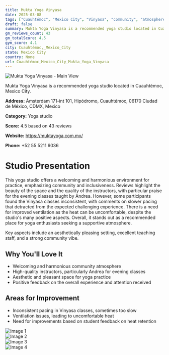 ```yaml
---
title: Mukta Yoga Vinyasa
date: 2025-03-08
tags: ["Cuauhtémoc", "Mexico City", "Vinyasa", "community", "atmosphere", "Cuauhtémoc, Mexico City"]  
draft: false
summary: Mukta Yoga Vinyasa is a recommended yoga studio located in Cuauhtémoc, Mexico City.
gm_reviews_count: 43
gm_totalScore: 4.5
gym_score: 4.1
city: Cuauhtémoc,_Mexico_City
state: Mexico City
country: None
url: Cuauhtémoc_Mexico_City_Mukta_Yoga_Vinyasa
---
```


<div className="aspect-[16/9] relative my-8">
  <img 
    src="https://lh5.googleusercontent.com/p/AF1QipOifo6hOUffNDGqcdlR_zz4Wq21KBSFzW0OBfvI=w1920-h1080-k-no"
    alt="Mukta Yoga Vinyasa - Main View"
    className="object-cover absolute inset-0 w-full h-full rounded-lg"
  />
</div>

Mukta Yoga Vinyasa is a recommended yoga studio located in Cuauhtémoc, Mexico City.

**Address:** Ámsterdam 171-int 101, Hipódromo, Cuauhtémoc, 06170 Ciudad de México, CDMX, Mexico

**Category:** Yoga studio

**Score:** 4.5 based on 43 reviews

**Website:** https://muktayoga.com.mx/

**Phone:** +52 55 5211 6036

# Studio Presentation

This yoga studio offers a welcoming and harmonious environment for practice, emphasizing community and inclusiveness. Reviews highlight the beauty of the space and the quality of the instructors, with particular praise for the evening classes taught by Andrea. However, some participants found the Vinyasa classes inconsistent, with comments on slower pacing that detracted from the expected challenging experience. There is a need for improved ventilation as the heat can be uncomfortable, despite the studio's many positive aspects. Overall, it stands out as a recommended place for yoga enthusiasts seeking a supportive atmosphere.

Key aspects include an aesthetically pleasing setting, excellent teaching staff, and a strong community vibe.

## Why You'll Love It

- Welcoming and harmonious community atmosphere
- High-quality instructors, particularly Andrea for evening classes
- Aesthetic and pleasant space for yoga practice
- Positive feedback on the overall experience and attention received

## Areas for Improvement

- Inconsistent pacing in Vinyasa classes, sometimes too slow
- Ventilation issues, leading to uncomfortable heat
- Need for improvements based on student feedback on heat retention

<div className="grid grid-cols-1 xl:grid-cols-2 gap-4 my-8">
<div className="aspect-[4/3] relative"><img src="https://lh5.googleusercontent.com/p/AF1QipPgUKDbtexw6hHwm4_SIpCXT4wUEu8WiAlSNRFF=w1920-h1080-k-no" alt="Image 1" className="object-cover absolute inset-0 w-full h-full rounded-lg" /></div>
<div className="aspect-[4/3] relative"><img src="https://lh5.googleusercontent.com/p/AF1QipN3hJFDx6764aqjahsXtx8UBGx-kUgYgYrpPYfo=w1920-h1080-k-no" alt="Image 2" className="object-cover absolute inset-0 w-full h-full rounded-lg" /></div>
<div className="aspect-[4/3] relative"><img src="https://lh5.googleusercontent.com/p/AF1QipNQUNqZ1O0_4UYHJ46gUujin0igNhGtiMkmF9AY=w1920-h1080-k-no" alt="Image 3" className="object-cover absolute inset-0 w-full h-full rounded-lg" /></div>
<div className="aspect-[4/3] relative"><img src="https://lh5.googleusercontent.com/p/AF1QipP8sZeSiWLzB3uBE-n5l3x9kkqe9HYAoY1mr5D2=w1920-h1080-k-no" alt="Image 4" className="object-cover absolute inset-0 w-full h-full rounded-lg" /></div>
</div>